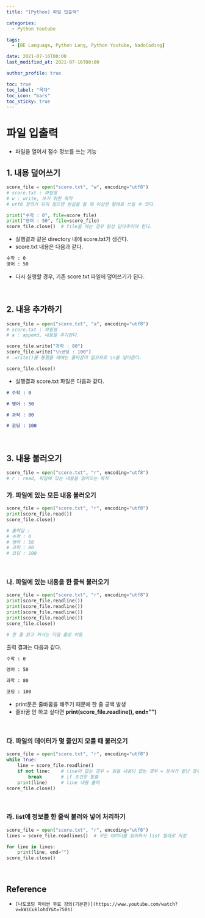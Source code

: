 ```yaml
---
title: "[Python] 파일 입출력"

categories:
  - Python Youtube

tags:
  - [BE Language, Python Lang, Python Youtube, NadoCoding]

date: 2021-07-16T00:00
last_modified_at: 2021-07-16T00:00

author_profile: true

toc: true
toc_label: "목차"
toc_icon: "bars"
toc_sticky: true
---
```


# 파일 입출력

- 파일을 열어서 점수 정보를 쓰는 기능

## 1. 내용 덮어쓰기

```python
score_file = open("score.txt", "w", encoding="utf8")
# score.txt : 파일명
# w : write, 쓰기 위한 목적
# utf8 정의가 되지 않으면 한글을 쓸 때 이상한 형태로 쓰일 수 있다.

print("수학 : 0", file=score_file)
print("영어 : 50", file=score_file)
score_file.close()  # file을 여는 경우 항상 닫아주어야 한다.
```

- 실행결과 같은 directory 내에 score.txt가 생긴다.
- score.txt 내용은 다음과 같다.

```markdown
수학 : 0
영어 : 50
```

- 다시 실행할 경우, 기존 score.txt 파일에 덮어쓰기가 된다.

<br />

## 2. 내용 추가하기

```python
score_file = open("score.txt", "a", encoding="utf8")
# score.txt : 파일명
# a : append, 내용을 추가한다.

score_file.write("과학 : 80")
score_file.write("\n코딩 : 100")
# .write()를 통했을 때에는 줄바꿈이 없으므로 \n을 넣어준다.

score_file.close()
```

- 실행결과 score.txt 파일은 다음과 같다.

```markdown
# 수학 : 0

# 영어 : 50

# 과학 : 80

# 코딩 : 100
```

<br />

## 3. 내용 불러오기

```python
score_file = open("score.txt", "r", encoding="utf8")
# r : read, 파일에 있는 내용을 읽어오는 목적
```

### 가. 파일에 있는 모든 내용 불러오기

```python
score_file = open("score.txt", "r", encoding="utf8")
print(score_file.read())
score_file.close()

# 출력값 :
# 수학 : 0
# 영어 : 50
# 과학 : 80
# 코딩 : 100
```

<br />

### 나. 파일에 있는 내용을 한 줄씩 불러오기

```python
score_file = open("score.txt", "r", encoding="utf8")
print(score_file.readline())
print(score_file.readline())
print(score_file.readline())
print(score_file.readline())
score_file.close()

# 한 줄 읽고 커서는 다음 줄로 이동
```

출력 결과는 다음과 같다.

```markdown
수학 : 0

영어 : 50

과학 : 80

코딩 : 100
```

- print문은 줄바꿈을 해주기 때문에 한 줄 공백 발생
- 줄바꿈 안 하고 싶다면 **print(score_file.readline(), end="")**

<br />

### 다. 파일의 데이터가 몇 줄인지 모를 때 불러오기

```python
score_file = open("score.txt", "r", encoding="utf8")
while True:
    line = score_file.readline()
    if not line:    # line이 없는 경우 = 읽을 내용이 없는 경우 = 문서가 끝난 경우
        break       # if 조건문 탈출
    print(line)     # line 내용 출력
score_file.close()
```

<br />

### 라. list에 정보를 한 줄씩 불러와 넣어 처리하기

```python
score_file = open("score.txt", "r", encoding="utf8")
lines = score_file.readlines()  # 모든 데이터를 읽어와서 list 형태로 저장

for line in lines:
    print(line, end="")
score_file.close()
```

<br />

## Reference

- `[나도코딩 파이썬 무료 강의(기본편)](https://www.youtube.com/watch?v=kWiCuklohdY&t=750s)`
